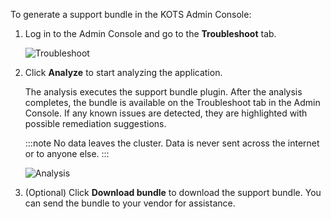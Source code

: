 To generate a support bundle in the KOTS Admin Console:

1. Log in to the Admin Console and go to the **Troubleshoot** tab.

   ![Troubleshoot](/images/troubleshoot.png)

1. Click **Analyze** to start analyzing the application.

   The analysis executes the support bundle plugin. After the analysis completes, the bundle is available on the Troubleshoot tab in the Admin Console. If any known issues are detected, they are highlighted with possible remediation suggestions.

   :::note
   No data leaves the cluster. Data is never sent across the internet or to anyone else.
   :::

   ![Analysis](/images/analysis.png)

1. (Optional) Click **Download bundle** to download the support bundle. You can send the bundle to your vendor for assistance.